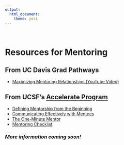 ```yaml
---
output: 
  html_document:
    theme: yeti
---
```


<br>


# **Resources for Mentoring**

## From UC Davis Grad Pathways
* [Maximizing Mentoring Relationships (YouTube Video)](https://www.youtube.com/watch?v=PhjIrepywXc)

## From UCSF's [Accelerate Program](accelerate.ucsf.edu)
* [Defining Mentorship from the Beginning](https://accelerate.ucsf.edu/training/mdp-seminar1)
* [Communicating Effectively with Mentees](https://accelerate.ucsf.edu/training/mdp-seminar3)
* [The One-Minute Mentor](https://accelerate.ucsf.edu/training/mdp-seminar1-one-minute-mentor)
* [Mentoring Checklist](https://accelerate.ucsf.edu/training/mdp-seminar1-mentoring-checklist)


### *More information coming soon!*